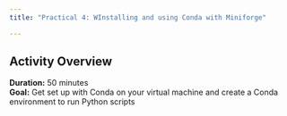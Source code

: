 ```yaml
---
title: "Practical 4: WInstalling and using Conda with Miniforge"

---
```


## Activity Overview

**Duration:** 50 minutes  
**Goal:** Get set up with Conda on your virtual machine and create a Conda environment to run Python scripts

